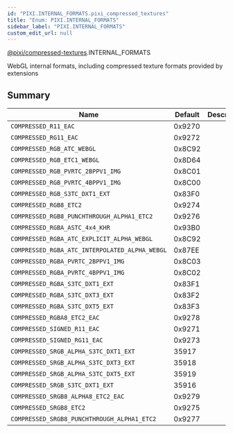 ```yaml
---
id: "PIXI.INTERNAL_FORMATS.pixi_compressed_textures"
title: "Enum: PIXI.INTERNAL_FORMATS"
sidebar_label: "PIXI.INTERNAL_FORMATS"
custom_edit_url: null
---
```



<div class="package-name">

[@pixi/compressed-textures](../modules/pixi_compressed_textures).INTERNAL_FORMATS

</div>


WebGL internal formats, including compressed texture formats provided by extensions



        

## Summary
| Name                                                      | Default | Description |
| --------------------------------------------------------- | ------- | ----------- |
| <code>COMPRESSED_R11_EAC</code>                           | 0x9270  |             |
| <code>COMPRESSED_RG11_EAC</code>                          | 0x9272  |             |
| <code>COMPRESSED_RGB_ATC_WEBGL</code>                     | 0x8C92  |             |
| <code>COMPRESSED_RGB_ETC1_WEBGL</code>                    | 0x8D64  |             |
| <code>COMPRESSED_RGB_PVRTC_2BPPV1_IMG</code>              | 0x8C01  |             |
| <code>COMPRESSED_RGB_PVRTC_4BPPV1_IMG</code>              | 0x8C00  |             |
| <code>COMPRESSED_RGB_S3TC_DXT1_EXT</code>                 | 0x83F0  |             |
| <code>COMPRESSED_RGB8_ETC2</code>                         | 0x9274  |             |
| <code>COMPRESSED_RGB8_PUNCHTHROUGH_ALPHA1_ETC2</code>     | 0x9276  |             |
| <code>COMPRESSED_RGBA_ASTC_4x4_KHR</code>                 | 0x93B0  |             |
| <code>COMPRESSED_RGBA_ATC_EXPLICIT_ALPHA_WEBGL</code>     | 0x8C92  |             |
| <code>COMPRESSED_RGBA_ATC_INTERPOLATED_ALPHA_WEBGL</code> | 0x87EE  |             |
| <code>COMPRESSED_RGBA_PVRTC_2BPPV1_IMG</code>             | 0x8C03  |             |
| <code>COMPRESSED_RGBA_PVRTC_4BPPV1_IMG</code>             | 0x8C02  |             |
| <code>COMPRESSED_RGBA_S3TC_DXT1_EXT</code>                | 0x83F1  |             |
| <code>COMPRESSED_RGBA_S3TC_DXT3_EXT</code>                | 0x83F2  |             |
| <code>COMPRESSED_RGBA_S3TC_DXT5_EXT</code>                | 0x83F3  |             |
| <code>COMPRESSED_RGBA8_ETC2_EAC</code>                    | 0x9278  |             |
| <code>COMPRESSED_SIGNED_R11_EAC</code>                    | 0x9271  |             |
| <code>COMPRESSED_SIGNED_RG11_EAC</code>                   | 0x9273  |             |
| <code>COMPRESSED_SRGB_ALPHA_S3TC_DXT1_EXT</code>          | 35917   |             |
| <code>COMPRESSED_SRGB_ALPHA_S3TC_DXT3_EXT</code>          | 35918   |             |
| <code>COMPRESSED_SRGB_ALPHA_S3TC_DXT5_EXT</code>          | 35919   |             |
| <code>COMPRESSED_SRGB_S3TC_DXT1_EXT</code>                | 35916   |             |
| <code>COMPRESSED_SRGB8_ALPHA8_ETC2_EAC</code>             | 0x9279  |             |
| <code>COMPRESSED_SRGB8_ETC2</code>                        | 0x9275  |             |
| <code>COMPRESSED_SRGB8_PUNCHTHROUGH_ALPHA1_ETC2</code>    | 0x9277  |             |

    